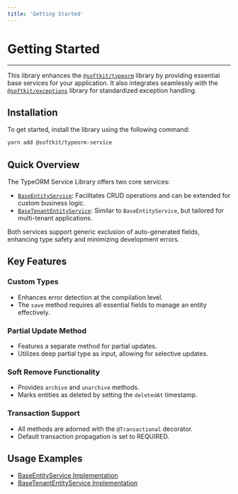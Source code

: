 ```yaml
---
title: 'Getting Started'
---
```


# Getting Started

---

This library enhances the [`@softkit/typeorm`](/libraries/typeorm/getting-started) library by providing essential base services for your application. It also integrates seamlessly with the [`@softkit/exceptions`](/libraries/exceptions/getting-started) library for standardized exception handling.

## Installation

To get started, install the library using the following command:

```bash
yarn add @softkit/typeorm-service
```

## Quick Overview

The TypeORM Service Library offers two core services:

- [`BaseEntityService`](/api/typeorm-service/src/classes/BaseEntityService/): Facilitates CRUD operations and can be extended for custom business logic.
- [`BaseTenantEntityService`](/api/typeorm-service/src/classes/BaseTenantEntityService/): Similar to `BaseEntityService`, but tailored for multi-tenant applications.

Both services support generic exclusion of auto-generated fields, enhancing type safety and minimizing development errors.

## Key Features

### Custom Types

- Enhances error detection at the compilation level.
- The `save` method requires all essential fields to manage an entity effectively.

### Partial Update Method

- Features a separate method for partial updates.
- Utilizes deep partial type as input, allowing for selective updates.

### Soft Remove Functionality

- Provides `archive` and `unarchive` methods.
- Marks entities as deleted by setting the `deletedAt` timestamp.

### Transaction Support

- All methods are adorned with the `@Transactional` decorator.
- Default transaction propagation is set to REQUIRED.

## Usage Examples

- [BaseEntityService Implementation](/libraries/typeorm-service/base-tenant-entity-service/)
- [BaseTenantEntityService Implementation](/libraries/typeorm-service/base-tenant-entity-service/)
